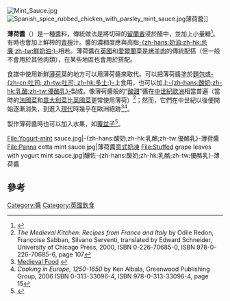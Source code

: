 [[File:Mint_Sauce.jpg|thumbnail]]
[[File:Spanish_spice_rubbed_chicken_with_parsley_mint_sauce.jpg|thumb]]薄荷醬]]

'''薄荷醬'''（{{lang-en|'''mint sauce'''}}）是一種醬料，傳統做法是將切碎的[[留蘭香|留蘭香]]浸於醋中，並加上小量糖<ref>{{cite web|title=Mint - Cultivation and Uses|url=http://www.herbalgardens.com/mint.html|accessdate=2 April 2014|archive-date=2016-07-08|archive-url=https://web.archive.org/web/20160708211142/http://www.herbalgardens.com/mint.html|dead-url=no}}</ref>。有時也會加上鮮榨的[[青檸|青檸]]汁。醬的濃稠度應與高脂[[鮮奶油|-{zh-hans:奶油;zh-hk:忌廉;zh-tw:鮮奶油;}-]]相若。薄荷醬在[[英國|英國]]和[[愛爾蘭|愛爾蘭]]菜是[[烤|烤]][[羊肉|羊肉]]的傳統配搭（但一般不會用於其他肉類），在某些地區也會用於搭配{{link-en|豌豆糊|mushy peas}}。

食譜中使用新鮮[[薄荷|薄荷]]葉的地方可以用薄荷醬來取代。可以把薄荷醬塗於[[麵包|麵包]]或[[多士|-{zh-cn:吐司; zh-tw:吐司; zh-hk:多士;}-]]上食用，也可以加上[[酸奶|-{zh-hans:酸奶;zh-hk:乳酪;zh-tw:優酪乳}-]]製成{{link-en|印度薄荷醬|raita}}。像薄荷醬般的“[[酸|酸]][[甜|甜]]”醬在[[中世紀歐洲|中世紀歐洲]]相當普遍（當時的[[法國菜|法國菜]]和[[意大利菜|意大利菜]]比[[英國菜|英國菜]]更常使用薄荷）<ref>''The Medieval Kitchen: Recipes from France and Italy'' by Odile Redon, Françoise Sabban, Silvano Serventi, translated by Edward Schneider, University of Chicago Press, 2000, ISBN 0-226-70685-0, ISBN 978-0-226-70685-6, page 107</ref>；然而，它們在中世紀以後便開始逐漸消失，到進入[[現代史|現代]]時幾乎在歐洲絕跡<ref>[http://www.practicallyedible.com/edible.nsf/pages/medieval!opendocument&startkey=medieval Medieval Food<!-- Bot generated title -->] {{webarchive|url=https://web.archive.org/web/20091228090635/http://www.practicallyedible.com/edible.nsf/pages/medieval%21opendocument%26startkey%3Dmedieval |date=2009-12-28 }}</ref><ref>''Cooking in Europe, 1250-1650'' by Ken Albala, Greenwood Publishing Group, 2006
ISBN 0-313-33096-4, ISBN 978-0-313-33096-4, page 15</ref>。

製作薄荷醬時也可以加入水果，如[[覆盆子|覆盆子]]<ref>{{cite book | url=http://books.google.com/books?id=roluySsfCKQC&pg=PA185 | title=The Silver Palate Good Times Cookbook | publisher=Workman Publishing | date=1985 | accessdate=6 September 2014 | author=Rosso, Julee | pages=185 |ISBN=0894808311}}</ref>。

<gallery class="center" caption="" widths="200px" heights="160px">
File:Yogurt-mint sauce.jpg|-{zh-hans:酸奶;zh-hk:乳酪;zh-tw:優酪乳}-薄荷醬
File:Panna cotta mint sauce.jpg|薄荷醬[[意式奶凍|意式奶凍]]
File:Stuffed grape leaves with yogurt mint sauce.jpg|釀{{link-en|葡萄葉|grape leaves}}佐-{zh-hans:酸奶;zh-hk:乳酪;zh-tw:優酪乳}-薄荷醬
</gallery>

==參考==
{{portal|飲食}}
{{reflist}}

[[Category:醬|Category:醬]]
[[Category:英國飲食|Category:英國飲食]]